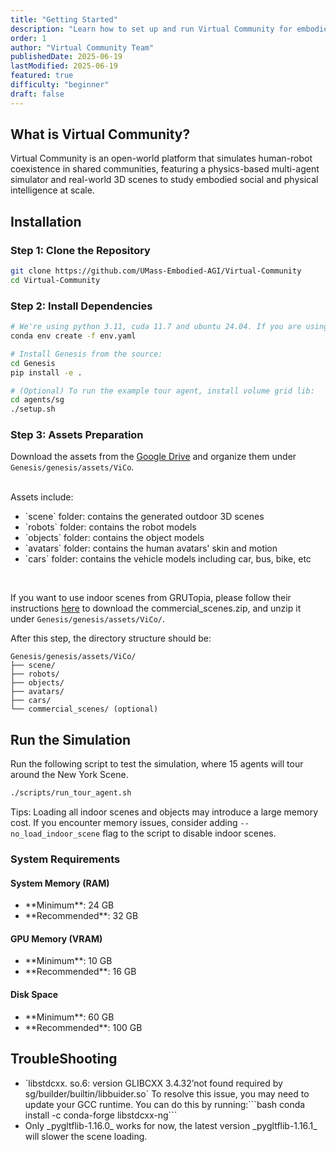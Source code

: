 ```yaml
---
title: "Getting Started"
description: "Learn how to set up and run Virtual Community for embodied social and physical intelligence research"
order: 1
author: "Virtual Community Team"
publishedDate: 2025-06-19
lastModified: 2025-06-19
featured: true
difficulty: "beginner"
draft: false
---
```


## What is Virtual Community?

Virtual Community is an open-world platform that simulates human-robot coexistence in shared communities, featuring a physics-based multi-agent simulator and real-world 3D scenes to study embodied social and physical intelligence at scale.

## Installation

### Step 1: Clone the Repository

```bash
git clone https://github.com/UMass-Embodied-AGI/Virtual-Community
cd Virtual-Community
```

### Step 2: Install Dependencies

```bash
# We're using python 3.11, cuda 11.7 and ubuntu 24.04. If you are using a different version, please modify the env.yaml file accordingly.
conda env create -f env.yaml

# Install Genesis from the source:
cd Genesis
pip install -e .

# (Optional) To run the example tour agent, install volume grid lib:
cd agents/sg
./setup.sh
```

### Step 3: Assets Preparation

Download the assets from the [Google Drive](https://drive.google.com/drive/u/2/folders/15XR80efNfgdpYi-5dXh3lJ35p9WBqFc5) and organize them under `Genesis/genesis/assets/ViCo`.

<br />
Assets include:
<ul class="list-disc ml-6">
  <li>`scene` folder: contains the generated outdoor 3D scenes</li>
  <li>`robots` folder: contains the robot models</li>
  <li>`objects` folder: contains the object models</li>
  <li>`avatars` folder: contains the human avatars' skin and motion</li>
  <li>`cars` folder: contains the vehicle models including car, bus, bike, etc</li>
</ul>
<br />

If you want to use indoor scenes from GRUTopia, please follow their instructions [here](https://github.com/OpenRobotLab/GRUtopia?tab=readme-ov-file#%EF%B8%8F-assets) to download the commercial_scenes.zip, and unzip it under `Genesis/genesis/assets/ViCo/`.
<br />

After this step, the directory structure should be:

```
Genesis/genesis/assets/ViCo/
├── scene/
├── robots/
├── objects/
├── avatars/
├── cars/
└── commercial_scenes/ (optional)
```

## Run the Simulation

Run the following script to test the simulation, where 15 agents will tour around the New York Scene.

```bash
./scripts/run_tour_agent.sh
```

Tips: Loading all indoor scenes and objects may introduce a large memory cost. If you encounter memory issues, consider adding `--no_load_indoor_scene` flag to the script to disable indoor scenes.

### System Requirements

#### System Memory (RAM)
<ul class="list-disc ml-6">
  <li>**Minimum**: 24 GB</li>
  <li>**Recommended**: 32 GB</li>
</ul>

#### GPU Memory (VRAM)
<ul class="list-disc ml-6">
  <li>**Minimum**: 10 GB</li>
  <li>**Recommended**: 16 GB</li>
</ul>

#### Disk Space
<ul class="list-disc ml-6">
  <li>**Minimum**: 60 GB</li>
  <li>**Recommended**: 100 GB</li>
</ul>

## TroubleShooting

<ul class="list-disc ml-6">
  <li>`libstdcxx. so.6: version GLIBCXX 3.4.32’not found required by sg/builder/builtin/libbuider.so` To resolve this issue, you may need to update your GCC runtime. You can do this by running:```bash conda install -c conda-forge libstdcxx-ng```</li>
  <li>Only _pygltflib-1.16.0_ works for now, the latest version _pygltflib-1.16.1_ will slower the scene loading.</li>
</ul>
